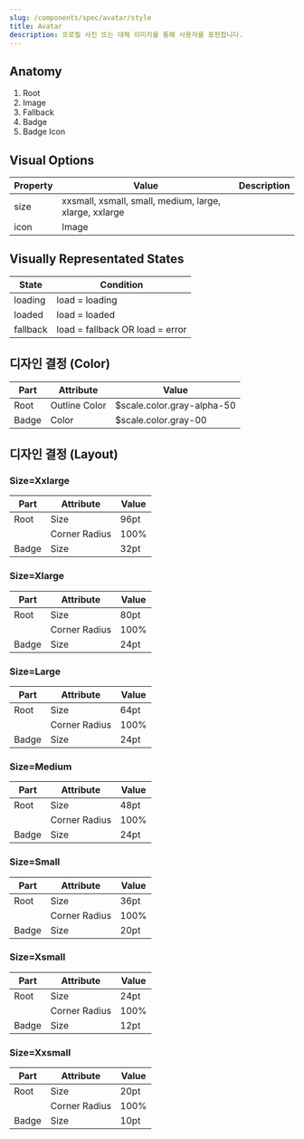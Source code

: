 ```yaml
---
slug: /components/spec/avatar/style
title: Avatar
description: 프로필 사진 또는 대체 이미지를 통해 사용자를 표현합니다.
---
```


## Anatomy

1. Root
2. Image
3. Fallback
4. Badge
5. Badge Icon

## Visual Options

| Property | Value                                                  | Description |
| -------- | ------------------------------------------------------ | ----------- |
| size     | xxsmall, xsmall, small, medium, large, xlarge, xxlarge |             |
| icon     | Image                                                  |             |

## Visually Representated States

| State    | Condition                       |
| -------- | ------------------------------- |
| loading  | load = loading                  |
| loaded   | load = loaded                   |
| fallback | load = fallback OR load = error |

## 디자인 결정 (Color)

| Part  | Attribute     | Value                      |
| ----- | ------------- | -------------------------- |
| Root  | Outline Color | $scale.color.gray-alpha-50 |
| Badge | Color         | $scale.color.gray-00       |

## 디자인 결정 (Layout)

### Size=Xxlarge

| Part  | Attribute     | Value |
| ----- | ------------- | ----- |
| Root  | Size          | 96pt  |
|       | Corner Radius | 100%  |
| Badge | Size          | 32pt  |

### Size=Xlarge

| Part  | Attribute     | Value |
| ----- | ------------- | ----- |
| Root  | Size          | 80pt  |
|       | Corner Radius | 100%  |
| Badge | Size          | 24pt  |

### Size=Large

| Part  | Attribute     | Value |
| ----- | ------------- | ----- |
| Root  | Size          | 64pt  |
|       | Corner Radius | 100%  |
| Badge | Size          | 24pt  |

### Size=Medium

| Part  | Attribute     | Value |
| ----- | ------------- | ----- |
| Root  | Size          | 48pt  |
|       | Corner Radius | 100%  |
| Badge | Size          | 24pt  |

### Size=Small

| Part  | Attribute     | Value |
| ----- | ------------- | ----- |
| Root  | Size          | 36pt  |
|       | Corner Radius | 100%  |
| Badge | Size          | 20pt  |

### Size=Xsmall

| Part  | Attribute     | Value |
| ----- | ------------- | ----- |
| Root  | Size          | 24pt  |
|       | Corner Radius | 100%  |
| Badge | Size          | 12pt  |

### Size=Xxsmall

| Part  | Attribute     | Value |
| ----- | ------------- | ----- |
| Root  | Size          | 20pt  |
|       | Corner Radius | 100%  |
| Badge | Size          | 10pt  |

